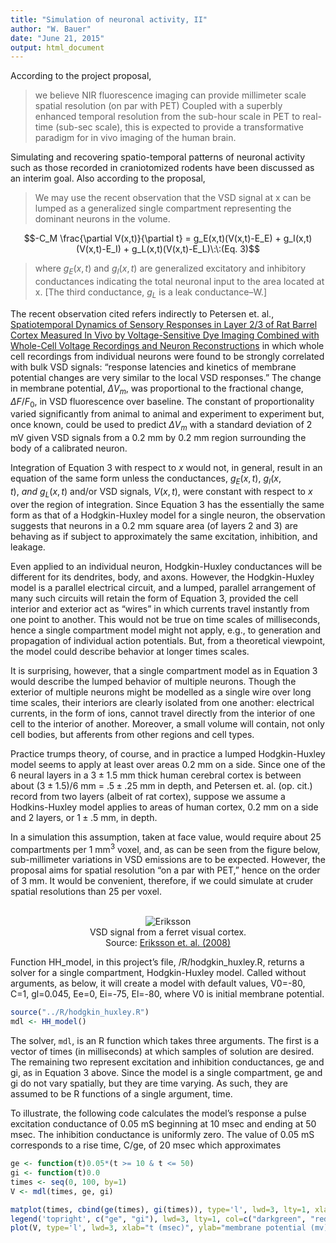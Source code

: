 ```yaml
---
title: "Simulation of neuronal activity, II"
author: "W. Bauer"
date: "June 21, 2015"
output: html_document
---
```


According to the project proposal,

> we believe NIR fluorescence imaging can provide millimeter scale spatial resolution (on par with PET) Coupled with a superbly enhanced temporal resolution from the sub-hour scale in PET to real-time (sub-sec scale), this is expected to provide a transformative paradigm for in vivo imaging of the human brain.

Simulating and recovering spatio-temporal patterns of neuronal activity such as those recorded in craniotomized rodents have been discussed as an interim goal. Also according to the proposal,

> We may use the recent observation that the VSD signal at x can be lumped as a generalized single compartment representing the dominant neurons in the volume.

$$-C_M \frac{\partial V(x,t)}{\partial t} = g_E(x,t)(V(x,t)-E_E) + g_I(x,t)(V(x,t)-E_I) + g_L(x,t)(V(x,t)-E_L)\:\:(Eq. 3)$$

> where $g_E(x,t)$ and $g_I(x,t)$ are generalized excitatory and inhibitory conductances indicating the total neuronal input to the area located at x. [The third conductance, $g_L$ is a leak conductance--W.]

The recent observation cited refers indirectly to Petersen et. al., [Spatiotemporal Dynamics of Sensory Responses in Layer 2/3 of Rat Barrel Cortex Measured In Vivo by Voltage-Sensitive Dye Imaging Combined with Whole-Cell Voltage Recordings and Neuron Reconstructions](http://www.jneurosci.org/content/23/4/1298.long) in which whole cell recordings from individual neurons were found to be strongly correlated with bulk VSD signals: "response latencies and kinetics of membrane potential changes are very similar to the local VSD responses." The change in membrane potential, $\Delta V_m,$ was proportional to the fractional change, $\Delta F / F_0,$ in VSD fluorescence over baseline. The constant of proportionality varied significantly from animal to animal and experiment to experiment but, once known, could be used to predict $\Delta V_m$ with a standard deviation of 2 mV given VSD signals from a 0.2 mm by 0.2 mm region surrounding the body of a calibrated neuron.

Integration of Equation 3 with respect to $x$ would not, in general, result in an equation of the same form unless the conductances, $g_E(x,t),\:g_I(x,t),\:and\:g_L(x,t)$ and/or VSD signals, $V(x,t),$ were constant with respect to $x$ over the region of integration. Since Equation 3 has the essentially the same form as that of a Hodgkin-Huxley model for a single neuron, the observation suggests that neurons in a 0.2 mm square area (of layers 2 and 3) are behaving as if subject to approximately the same excitation, inhibition, and leakage.

Even applied to an individual neuron, Hodgkin-Huxley conductances will be different for its dendrites, body, and axons. However, the Hodgkin-Huxley model is a parallel electrical circuit, and a lumped, parallel arrangement of many such circuits will retain the form of Equation 3, provided the cell interior and exterior act as "wires" in which currents travel instantly from one point to another. This would not be true on time scales of milliseconds, hence a single compartment model might not apply, e.g., to generation and propagation of individual action potentials. But, from a theoretical viewpoint, the model could describe behavior at longer times scales.

It is surprising, however, that a single compartment model as in Equation 3 would describe the lumped behavior of multiple neurons. Though the exterior of multiple neurons might be modelled as a single wire over long time scales, their interiors are clearly isolated from one another: electrical currents, in the form of ions, cannot travel directly from the interior of one cell to the interior of another. Moreover, a small volume will contain, not only cell bodies, but afferents from other regions and cell types.

Practice trumps theory, of course, and in practice a lumped Hodgkin-Huxley model seems to apply at least over areas 0.2 mm on a side. Since one of the 6 neural layers in a $3\pm 1.5$ mm thick human cerebral cortex is between about  $(3 \pm 1.5)/6$ mm = $.5 \pm .25$ mm in depth, and Petersen et. al. (op. cit.) record from two layers (albeit of rat cortex), suppose we assume a Hodkins-Huxley model applies to areas of human cortex, 0.2 mm on a side and 2 layers, or $1 \pm .5$ mm, in depth.

In a simulation this assumption, taken at face value, would require about 25 compartments per 1 mm^3^ voxel, and, as can be seen from the figure below, sub-millimeter variations in VSD emissions are to be expected. However, the proposal aims for spatial resolution "on a par with PET," hence on the order of 3 mm. It would be convenient, therefore, if we could simulate at cruder spatial resolutions than 25 per voxel.

<center><br/>![Eriksson](../images/eriksson_2008.png)<br/>
VSD signal from a ferret visual cortex.<br/>
Source: [Eriksson et. al. (2008)](http://journals.plos.org/plosone/article?id=10.1371/journal.pone.0002673)</center>

Function HH_model, in this project's file, /R/hodgkin_huxley.R, returns a solver for a single compartment, Hodgkin-Huxley model. Called without arguments, as below, it will create a model with default values, V0=-80, C=1, gl=0.045, Ee=0, Ei=-75, El=-80, where V0 is initial membrane potential.

```r
source("../R/hodgkin_huxley.R")
mdl <- HH_model()
```

The solver, `mdl`, is an R function which takes three arguments. The first is a vector of times (in milliseconds) at which samples of solution are desired. The remaining two represent excitation and inhibition conductances, ge and gi, as in Equation 3 above. Since the model is a single compartment, ge and gi do not vary spatially, but they are time varying. As such, they are assumed to be R functions of a single argument, time.

To illustrate, the following code calculates the model's response a pulse excitation conductance of 0.05 mS beginning at 10 msec and ending at 50 msec. The inhibition conductance is uniformly zero. The value of 0.05 mS corresponds to a rise time, C/ge, of 20 msec which approximates 

```r
ge <- function(t)0.05*(t >= 10 & t <= 50)
gi <- function(t)0.0
times <- seq(0, 100, by=1)
V <- mdl(times, ge, gi)
```

```r
matplot(times, cbind(ge(times), gi(times)), type='l', lwd=3, lty=1, xlab="t (msec)", ylab="conductance (mS)", main="Driving force", col=c("darkgreen", "red"))
legend('topright', c("ge", "gi"), lwd=3, lty=1, col=c("darkgreen", "red"))
plot(V, type='l', lwd=3, xlab="t (msec)", ylab="membrane potential (mv)", main="Response")
```

